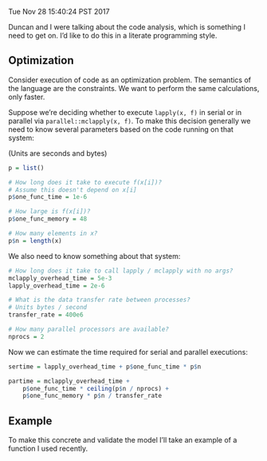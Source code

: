 Tue Nov 28 15:40:24 PST 2017

Duncan and I were talking about the code analysis, which is something I
need to get on. I'd like to do this in a literate programming style.

## Optimization

Consider execution of code as an optimization problem. The semantics of the
language are the constraints. We want to perform the same calculations,
only faster.

Suppose we're deciding whether to execute `lapply(x, f)` in serial
or in parallel via `parallel::mclapply(x, f)`. To make this decision
generally we need to know several parameters based on the code running on
that system:

(Units are seconds and bytes)

```R


p = list()

# How long does it take to execute f(x[i])?
# Assume this doesn't depend on x[i]
p$one_func_time = 1e-6

# How large is f(x[i])?
p$one_func_memory = 48

# How many elements in x?
p$n = length(x)

```

We also need to know something about that system:

```R

# How long does it take to call lapply / mclapply with no args?
mclapply_overhead_time = 5e-3
lapply_overhead_time = 2e-6

# What is the data transfer rate between processes?
# Units bytes / second
transfer_rate = 400e6

# How many parallel processors are available?
nprocs = 2

```

Now we can estimate the time required for serial and parallel executions:

```R

sertime = lapply_overhead_time + p$one_func_time * p$n

partime = mclapply_overhead_time + 
    p$one_func_time * ceiling(p$n / nprocs) +
    p$one_func_memory * p$n / transfer_rate

```

## Example

To make this concrete and validate the model I'll take an example of a
function I used recently. 

